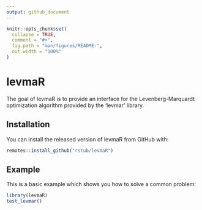 ```yaml
---
output: github_document
---
```


<!-- README.md is generated from README.Rmd. Please edit that file -->

```r
knitr::opts_chunk$set(
  collapse = TRUE,
  comment = "#>",
  fig.path = "man/figures/README-",
  out.width = "100%"
)
```
# levmaR

The goal of levmaR is to provide an interface for the Levenberg-Marquardt optimization algorithm provided by the 'levmar' library.

## Installation

You can install the released version of levmaR from GitHub with:

``` r
remotes::install_github("rstub/levmaR")
```

## Example

This is a basic example which shows you how to solve a common problem:

```r
library(levmaR)
test_levmar()
```

